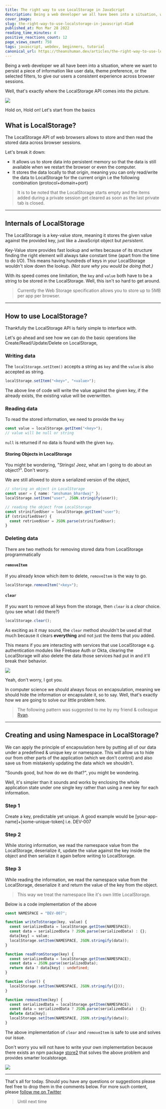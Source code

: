 ```yaml
---
title: The right way to use LocalStorage in JavaScript
description: Being a web developer we all have been into a situation, where we want to persist a piece of...
cover_image:
slug: the-right-way-to-use-localstorage-in-javascript-41a0
published_at: Mon Mar 28 2022
reading_time_minutes: 4
positive_reactions_count: 12
page_views_count: 758
tags: javascript, webdev, beginners, tutorial
canonical_url: https://theanshuman.dev/articles/the-right-way-to-use-localstorage-in-javascript-41a0
---
```


Being a web developer we all have been into a situation, where we want to persist a piece of information like user data, theme preference, or the selected filters, to give our users a consistent experience across browser sessions.

Well, that's exactly where the LocalStorage API comes into the picture.

<img
  className="w-96 h-96"
  src="https://media.giphy.com/media/1YZQJBcZWgdaoUoVRd/giphy.gif"
/>

Hold on, Hold on! Let's start from the basics

## What is LocalStorage?

The LocalStorage API of web browsers allows to store and then read the stored data across browser sessions.

Let's break it down:

- It allows us to store data into persistent memory so that the data is still available when we restart the browser or even the computer.
- It stores the data locally to that origin, meaning you can only read/write the data to LocalStorage for the current origin i.e the following combination (protocol+domain+port)

> It is to be noted that the LocalStorage starts empty and the items added during a private session get cleared as soon as the last private tab is closed.

---

## Internals of LocalStorage

The LocalStorage is a key-value store, meaning it stores the given value against the provided key, just like a JavaScript object but _persistent_.

Key-Value store provides fast lookup and writes because of its structure finding the right element will always take constant time (apart from the time to do I/O). This means having hundreds of keys in your LocalStorage wouldn't slow down the lookup. _(Not sure why you would be doing that.)_

With its speed comes one limitation, the `key` and `value` both have to be a string to be stored in the LocalStorage.
Well, this isn't so hard to get around.

> Currently the Web Storage specification allows you to store up to 5MB per app per browser.

---

## How to use LocalStorage?

Thankfully the LocalStorage API is fairly simple to interface with.

Let's go ahead and see how we can do the basic operations like Create/Read/Update/Delete on LocalStorage,

### Writing data

The `localStorage.setItem()` accepts a string as `key` and the `value` is also accepted as string.

```ts
localStorage.setItem("<key>", "<value>");
```

The above line of code will write the value against the given key, if the already exists, the existing value will be overwritten.

### Reading data

To read the stored information, we need to provide the `key`

```ts
const value = localStorage.getItem("<key>");
// value will be null or string
```

`null` is returned if no data is found with the given `key`.

#### Storing Objects in LocalStorage

You might be wondering, "Strings! Jeez, what am I going to do about an object?". Don't worry.

We are still allowed to store a serialized version of the object,

```ts
// storing an object in LocalStorage
const user = { name: "anshuman_bhardwaj" };
localStorage.setItem("user", JSON.stringify(user));

// reading the object from LocalStorage
const strinifiedUser = localStorage.getItem("user");
if (strinifiedUser) {
  const retrivedUser = JSON.parse(strinifiedUser);
}
```

### Deleting data

There are two methods for removing stored data from LocalStorage programmatically

#### `removeItem`

If you already know which item to delete, `removeItem` is the way to go.

```ts
localStorage.removeItem("<key>");
```

#### `clear`

If you want to remove all keys from the storage, then `clear` is a _clear_ choice. (you see what I did there?)

```ts
localStorage.clear();
```

As exciting as it may sound, the `clear` method shouldn't be used all that much because it clears **everything** and not just the items that _you_ added.

This means if you are interacting with services that use LocalStorage e.g. authentication modules like Firebase Auth or Okta, clearing the LocalStorage will also delete the data those services had put in and it'll break their behavior.

<img
  className="w-96 h-96"
  src="https://media.giphy.com/media/SWd9mTHEMIxQ4/giphy.gif"
/>

Yeah, don't worry, I got you.

In computer science we should always focus on encapsulation, meaning we should hide the information or encapsulate it, so to say. Well, that's exactly how we are going to solve our little problem here.

> The following pattern was suggested to me by my friend & colleague [Ryan](https://www.linkedin.com/in/ryanirilli).

---

## Creating and using Namespace in LocalStorage?

We can apply the principle of encapsulation here by putting all of our data under a predefined & unique key or namespace. This will allow us to hide our from other parts of the application (which we don't control) and also save us from mistakenly updating the data which we shouldn't.

"Sounds good, but how do we do that?", you might be wondering.

Well, it's simpler than it sounds and works by enclosing the whole application state under one single key rather than using a new key for each information.

### Step 1

Create a key, predictable yet unique. A good example would be [your-app-name]+[some-unique-token] i.e. DEV-007

### Step 2

While storing information, we read the namespace value from the LocalStorage, deserialize it, update the value against the key inside the object and then serialize it again before writing to LocalStorage.

### Step 3

While reading the information, we read the namespace value from the LocalStorage, deserialize it and return the value of the key from the object.

> This way we treat the namespace like it's own little LocalStorage.

Below is a code implementation of the above

```ts
const NAMESPACE = "DEV-007";

function writeToStorage(key, value) {
  const serializedData = localStorage.getItem(NAMESPACE);
  const data = serializedData ? JSON.parse(serializedData) : {};
  data[key] = value;
  localStorage.setItem(NAMESPACE, JSON.stringify(data));
}

function readFromStorage(key) {
  const serializedData = localStorage.getItem(NAMESPACE);
  const data = JSON.parse(serializedData);
  return data ? data[key] : undefined;
}

function clear() {
  localStorage.setItem(NAMESPACE, JSON.stringify({}));
}

function removeItem(key) {
  const serializedData = localStorage.getItem(NAMESPACE);
  const data = serializedData ? JSON.parse(serializedData) : {};
  delete data[key];
  localStorage.setItem(NAMESPACE, JSON.stringify(data));
}
```

The above implementation of `clear` and `removeItem` is safe to use and solves our issue.

Don't worry you will not have to write your own implementation because there exists an npm package [store2](https://www.npmjs.com/package/store2) that solves the above problem and provides smarter localstorage.

<img
  className="w-96 h-96"
  src="https://media.giphy.com/media/Urn1lBNWpaCGFpuA1c/giphy.gif"
/>

---

That's all for today. Should you have any questions or suggestions please feel free to drop them in the comments below.
For more such content, please [follow me on Twitter](https://x.com/sun_anshuman)

> Until next time
